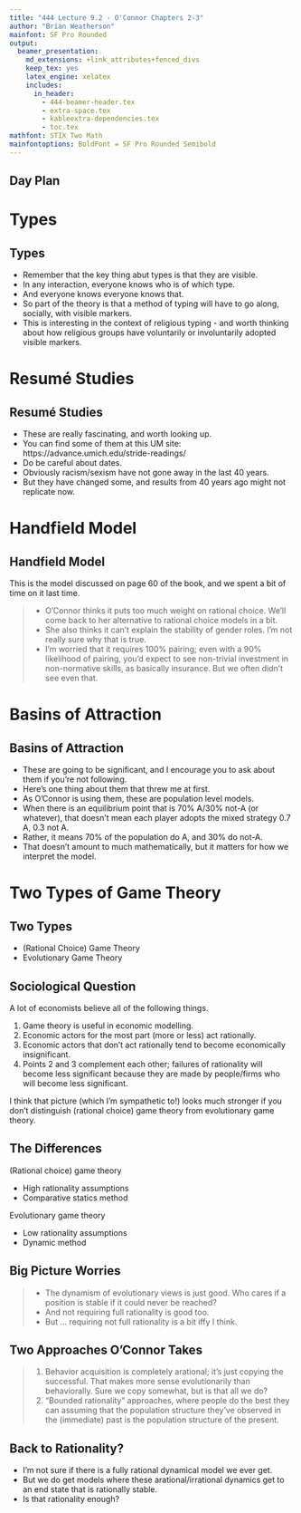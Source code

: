 ```yaml
---
title: "444 Lecture 9.2 - O'Connor Chapters 2-3"
author: "Brian Weatherson"
mainfont: SF Pro Rounded
output:
  beamer_presentation:
    md_extensions: +link_attributes+fenced_divs
    keep_tex: yes
    latex_engine: xelatex
    includes:
      in_header: 
        - 444-beamer-header.tex
        - extra-space.tex
        - kableextra-dependencies.tex
        - toc.tex
mathfont: STIX Two Math
mainfontoptions: BoldFont = SF Pro Rounded Semibold
---
```


## Day Plan

\tableofcontents

# Types

## Types

- Remember that the key thing abut types is that they are visible.
- In any interaction, everyone knows who is of which type.
- And everyone knows everyone knows that.
- So part of the theory is that a method of typing will have to go along, socially, with visible markers.
- This is interesting in the context of religious typing - and worth thinking about how religious groups have voluntarily or involuntarily adopted visible markers.

# Resumé Studies

## Resumé Studies

- These are really fascinating, and worth looking up.
- You can find some of them at this UM site: https://advance.umich.edu/stride-readings/
- Do be careful about dates.
- Obviously racism/sexism have not gone away in the last 40 years.
- But they have changed some, and results from 40 years ago might not replicate now.

# Handfield Model

## Handfield Model

This is the model discussed on page 60 of the book, and we spent a bit of time on it last time.

> - O'Connor thinks it puts too much weight on rational choice. We'll come back to her alternative to rational choice models in a bit.
> - She also thinks it can't explain the stability of gender roles. I'm not really sure why that is true.
> - I'm worried that it requires 100% pairing; even with a 90% likelihood of pairing, you'd expect to see non-trivial investment in non-normative skills, as basically insurance. But we often didn't see even that.

# Basins of Attraction

## Basins of Attraction

- These are going to be significant, and I encourage you to ask about them if you're not following.
- Here's one thing about them that threw me at first.
- As O'Connor is using them, these are population level models.
- When there is an equilibrium point that is 70% A/30% not-A (or whatever), that doesn't mean each player adopts the mixed strategy 0.7 A, 0.3 not A.
- Rather, it means 70% of the population do A, and 30% do not-A.
- That doesn't amount to much mathematically, but it matters for how we interpret the model.

# Two Types of Game Theory

## Two Types

- (Rational Choice) Game Theory
- Evolutionary Game Theory

## Sociological Question

A lot of economists believe all of the following things.

1. Game theory is useful in economic modelling.
2. Economic actors for the most part (more or less) act rationally.
3. Economic actors that don't act rationally tend to become economically insignificant.
4. Points 2 and 3 complement each other; failures of rationality will become less significant because they are made by people/firms who will become less significant.

I think that picture (which I'm sympathetic to!) looks much stronger if you don't distinguish (rational choice) game theory from evolutionary game theory.

## The Differences

(Rational choice) game theory

- High rationality assumptions
- Comparative statics method

Evolutionary game theory

- Low rationality assumptions
- Dynamic method

## Big Picture Worries

> - The dynamism of evolutionary views is just good. Who cares if a position is stable if it could never be reached?
> - And not requiring full rationality is good too.
> - But ... requiring not full rationality is a bit iffy I think.

## Two Approaches O'Connor Takes

> 1. Behavior acquisition is completely arational; it's just copying the successful. That makes more sense evolutionarily than behaviorally. Sure we copy somewhat, but is that all we do?
> 2. "Bounded rationality" approaches, where people do the best they can assuming that the population structure they've observed in the (immediate) past is the population structure of the present.

## Back to Rationality?

- I'm not sure if there is a fully rational dynamical model we ever get.
- But we do get models where these arational/irrational dynamics get to an end state that is rationally stable.
- Is that rationality enough?